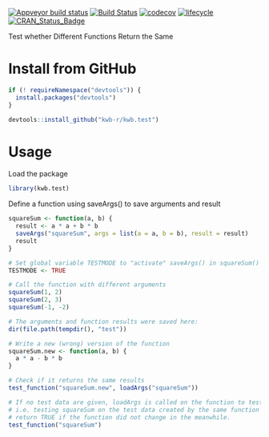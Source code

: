 [![Appveyor build status](https://ci.appveyor.com/api/projects/status/88r5ooo4lv40tl45/branch/master?svg=true)](https://ci.appveyor.com/project/KWB-R/kwb-test/branch/master)
[![Build Status](https://travis-ci.org/KWB-R/kwb.test.svg?branch=master)](https://travis-ci.org/KWB-R/kwb.test)
[![codecov](https://codecov.io/github/KWB-R/kwb.test/branch/master/graphs/badge.svg)](https://codecov.io/github/KWB-R/kwb.test)
[![lifecycle](https://img.shields.io/badge/lifecycle-stable-brightgreen.svg)](https://www.tidyverse.org/lifecycle/#stable)
[![CRAN_Status_Badge](http://www.r-pkg.org/badges/version/kwb.test)](http://cran.r-project.org/package=kwb.test)

Test whether Different Functions Return the Same

# Install from GitHub 

```r
if (! requireNamespace("devtools")) {
  install.packages("devtools")
}

devtools::install_github("kwb-r/kwb.test")
```

# Usage

Load the package
```r
library(kwb.test)
```

Define a function using saveArgs() to save arguments and result

```r
squareSum <- function(a, b) {
  result <- a * a + b * b
  saveArgs("squareSum", args = list(a = a, b = b), result = result)
  result
}

# Set global variable TESTMODE to "activate" saveArgs() in squareSum()
TESTMODE <- TRUE

# Call the function with different arguments
squareSum(1, 2)
squareSum(2, 3)
squareSum(-1, -2)

# The arguments and function results were saved here:
dir(file.path(tempdir(), "test"))

# Write a new (wrong) version of the function
squareSum.new <- function(a, b) {
  a * a - b * b
}

# Check if it returns the same results
test_function("squareSum.new", loadArgs("squareSum"))

# If no test data are given, loadArgs is called on the function to test,
# i.e. testing squareSum on the test data created by the same function will
# return TRUE if the function did not change in the meanwhile.
test_function("squareSum")
```
